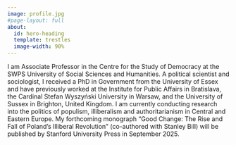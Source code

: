 ```yaml
---
image: profile.jpg
#page-layout: full
about:
  id: hero-heading
  template: trestles
  image-width: 90%
---
```


::: {#hero-heading}

I am Associate Professor in the Centre for the Study of Democracy at the SWPS University of Social Sciences and Humanities. A political scientist and sociologist, I received a PhD in Government from the University of Essex and have previously worked at the Institute for Public Affairs in Bratislava, the Cardinal Stefan Wyszyński University in Warsaw, and the University of Sussex in Brighton, United Kingdom. I am currently conducting research into the politics of populism, illiberalism and authoritarianism in Central and Eastern Europe. My forthcoming monograph "Good Change: The Rise and Fall of Poland's Illiberal Revolution" (co-authored with Stanley Bill) will be published by Stanford University Press in September 2025.

:::
